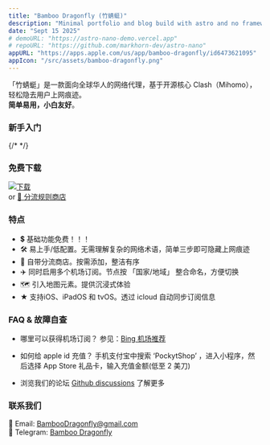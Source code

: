 ```yaml
---
title: "Bamboo Dragonfly (竹蜻蜓)"
description: "Minimal portfolio and blog build with astro and no frameworks."
date: "Sept 15 2025"
# demoURL: "https://astro-nano-demo.vercel.app"
# repoURL: "https://github.com/markhorn-dev/astro-nano"
appURL: "https://apps.apple.com/us/app/bamboo-dragonfly/id6473621095"
appIcon: "/src/assets/bamboo-dragonfly.png"
---
```


「竹蜻蜓」是一款面向全球华人的网络代理，基于开源核心 Clash（Mihomo），轻松隐去用户上网痕迹。  
**简单易用，小白友好**。

### 新手入门
{/* <YouTube class="border-4 rounded-xl border-amber-300" id="https://youtu.be/A8ZgBa1SPVY" title="竹蜻蜓(iOS)" />   */}
<YouTube class="border-4 rounded-xl border-amber-300" id="https://youtube.com/shorts/TT6-Hn_EN10" title="竹蜻蜓(iOS)" />  

### 免费下载
<div class="flex flex-row flex-nowrap items-center gap-3">
<div class="w-1/3 max-w-40">
  <a class="box-content" href="https://apps.apple.com/us/app/bamboo-dragonfly/id6473621095">
    <img src="/download-appstore.png" alt="下载"/>
  </a>
</div>
<span>or</span>
<span>
  <a href="/apps/bamboo-dragonfly/rule-providers">🛒 分流规则商店</a>
</span>
</div>

### 特点
- 💲 基础功能免费！！！
- 🛠️ 易上手/低配置。无需理解复杂的网络术语，简单三步即可隐藏上网痕迹
- 🔋 自带分流商店。按需添加，整洁有序
- ✈️ 同时启用多个机场订阅。节点按 「国家/地域」 整合命名，方便切换
- 🗺️ 引入地图元素。提供沉浸式体验
- ★ 支持iOS、iPadOS 和 tvOS。透过 icloud 自动同步订阅信息

### FAQ & 故障自查
- 哪里可以获得机场订阅？
参见：[Bing 机场推荐](https://www.bing.com/search?q=%E6%9C%BA%E5%9C%BA%E6%8E%A8%E8%8D%90&form=QBLHCN&sp=-1&lq=0&pq=ji%27ih%27tv%27jm&sc=0-11&qs=n&sk=&cvid=DD81D57B8B93466987210D454561C9D1&ghsh=0&ghacc=0&ghpl=)

- 如何给 apple id 充值？ 手机支付宝中搜索 ‘PockytShop’ ，进入小程序，然后选择 App Store 礼品卡，输入充值金额(低至 2 美刀)

- 浏览我们的论坛 [Github discussions](https://github.com/xiguagua/link.flhcc/discussions) 了解更多


### 联系我们
📧 Email: [BambooDragonfly@gmail.com](mailto:rootxigua+BambooDragonfly@gmail.com)  
🤖 Telegram: [Bamboo Dragonfly](https://t.me/+0HOqseq-ENQ0NWJh)

